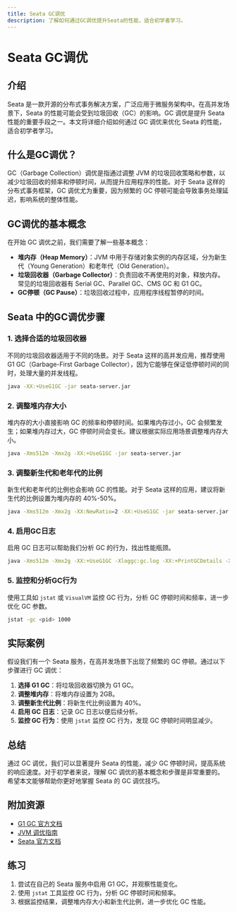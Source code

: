 ```yaml
---
title: Seata GC调优
description: 了解如何通过GC调优提升Seata的性能，适合初学者学习。
---
```


# Seata GC调优

## 介绍

Seata 是一款开源的分布式事务解决方案，广泛应用于微服务架构中。在高并发场景下，Seata 的性能可能会受到垃圾回收（GC）的影响。GC 调优是提升 Seata 性能的重要手段之一。本文将详细介绍如何通过 GC 调优来优化 Seata 的性能，适合初学者学习。

## 什么是GC调优？

GC（Garbage Collection）调优是指通过调整 JVM 的垃圾回收策略和参数，以减少垃圾回收的频率和停顿时间，从而提升应用程序的性能。对于 Seata 这样的分布式事务框架，GC 调优尤为重要，因为频繁的 GC 停顿可能会导致事务处理延迟，影响系统的整体性能。

## GC调优的基本概念

在开始 GC 调优之前，我们需要了解一些基本概念：

- **堆内存（Heap Memory）**：JVM 中用于存储对象实例的内存区域，分为新生代（Young Generation）和老年代（Old Generation）。
- **垃圾回收器（Garbage Collector）**：负责回收不再使用的对象，释放内存。常见的垃圾回收器有 Serial GC、Parallel GC、CMS GC 和 G1 GC。
- **GC停顿（GC Pause）**：垃圾回收过程中，应用程序线程暂停的时间。

## Seata 中的GC调优步骤

### 1. 选择合适的垃圾回收器

不同的垃圾回收器适用于不同的场景。对于 Seata 这样的高并发应用，推荐使用 G1 GC（Garbage-First Garbage Collector），因为它能够在保证低停顿时间的同时，处理大量的并发线程。

```bash
java -XX:+UseG1GC -jar seata-server.jar
```

### 2. 调整堆内存大小

堆内存的大小直接影响 GC 的频率和停顿时间。如果堆内存过小，GC 会频繁发生；如果堆内存过大，GC 停顿时间会变长。建议根据实际应用场景调整堆内存大小。

```bash
java -Xms512m -Xmx2g -XX:+UseG1GC -jar seata-server.jar
```

### 3. 调整新生代和老年代的比例

新生代和老年代的比例也会影响 GC 的性能。对于 Seata 这样的应用，建议将新生代的比例设置为堆内存的 40%-50%。

```bash
java -Xms512m -Xmx2g -XX:NewRatio=2 -XX:+UseG1GC -jar seata-server.jar
```

### 4. 启用GC日志

启用 GC 日志可以帮助我们分析 GC 的行为，找出性能瓶颈。

```bash
java -Xms512m -Xmx2g -XX:+UseG1GC -Xloggc:gc.log -XX:+PrintGCDetails -XX:+PrintGCDateStamps -jar seata-server.jar
```

### 5. 监控和分析GC行为

使用工具如 `jstat` 或 `VisualVM` 监控 GC 行为，分析 GC 停顿时间和频率，进一步优化 GC 参数。

```bash
jstat -gc <pid> 1000
```

## 实际案例

假设我们有一个 Seata 服务，在高并发场景下出现了频繁的 GC 停顿。通过以下步骤进行 GC 调优：

1. **选择 G1 GC**：将垃圾回收器切换为 G1 GC。
2. **调整堆内存**：将堆内存设置为 2GB。
3. **调整新生代比例**：将新生代比例设置为 40%。
4. **启用 GC 日志**：记录 GC 日志以便后续分析。
5. **监控 GC 行为**：使用 `jstat` 监控 GC 行为，发现 GC 停顿时间明显减少。

## 总结

通过 GC 调优，我们可以显著提升 Seata 的性能，减少 GC 停顿时间，提高系统的响应速度。对于初学者来说，理解 GC 调优的基本概念和步骤是非常重要的。希望本文能够帮助你更好地掌握 Seata 的 GC 调优技巧。

## 附加资源

- [G1 GC 官方文档](https://docs.oracle.com/javase/9/gctuning/garbage-first-garbage-collector.htm)
- [JVM 调优指南](https://docs.oracle.com/javase/9/gctuning/toc.htm)
- [Seata 官方文档](https://seata.io/zh-cn/docs/overview/what-is-seata.html)

## 练习

1. 尝试在自己的 Seata 服务中启用 G1 GC，并观察性能变化。
2. 使用 `jstat` 工具监控 GC 行为，分析 GC 停顿时间和频率。
3. 根据监控结果，调整堆内存大小和新生代比例，进一步优化 GC 性能。
